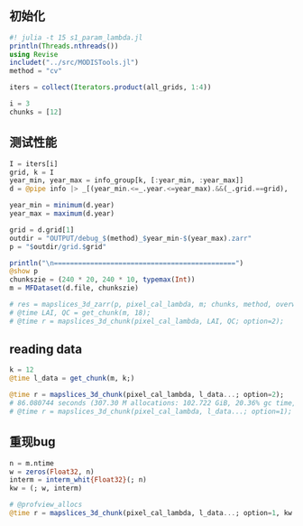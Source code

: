 ## 初始化

```julia
#! julia -t 15 s1_param_lambda.jl
println(Threads.nthreads())
using Revise
includet("../src/MODISTools.jl")
method = "cv"

iters = collect(Iterators.product(all_grids, 1:4))

i = 3
chunks = [12]
```

## 测试性能

```julia
I = iters[i]
grid, k = I
year_min, year_max = info_group[k, [:year_min, :year_max]]
d = @pipe info |> _[(year_min.<=_.year.<=year_max).&&(_.grid.==grid), :]

year_min = minimum(d.year)
year_max = maximum(d.year)

grid = d.grid[1]
outdir = "OUTPUT/debug_$(method)_$year_min-$(year_max).zarr"
p = "$outdir/grid.$grid"

println("\n=============================================")
@show p
chunkszie = (240 * 20, 240 * 10, typemax(Int))
m = MFDataset(d.file, chunkszie)

# res = mapslices_3d_zarr(p, pixel_cal_lambda, m; chunks, method, overwrite=true);
# @time LAI, QC = get_chunk(m, 18);
# @time r = mapslices_3d_chunk(pixel_cal_lambda, LAI, QC; option=2);
```

## reading data

```julia
k = 12
@time l_data = get_chunk(m, k;)
```

```julia
@time r = mapslices_3d_chunk(pixel_cal_lambda, l_data...; option=2);
# 86.080744 seconds (307.30 M allocations: 102.722 GiB, 20.36% gc time, 6.65% compilation time
# @time r = mapslices_3d_chunk(pixel_cal_lambda, l_data...; option=1);
```

## 重现bug

```julia
n = m.ntime
w = zeros(Float32, n)
interm = interm_whit{Float32}(; n)
kw = (; w, interm)

# @profview_allocs 
@time r = mapslices_3d_chunk(pixel_cal_lambda, l_data...; option=1, kw...);
```
